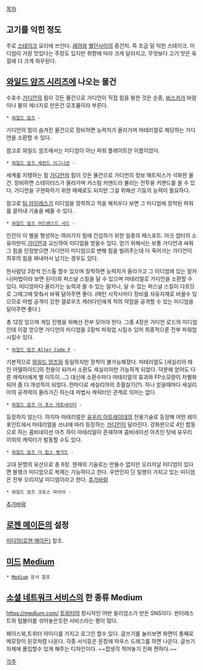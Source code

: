 [[목차]]

== 고기를 익힌 정도 ==
주로 [[스테이크]] 요리에 쓰인다. [[레어]]와 [[웰던]]사이의 중간치. 즉 조금 덜 익힌 스테이크. 미디엄이 가장 맛있다는 주장도 있지만 취향에 따라 크게 달라지고, 무엇보다 고기 맛은 육질에 더 크게 좌우된다.

== [[와일드 암즈 시리즈]]에 나오는 물건 ==
수호수 [[가디언]]의 힘이 깃든 물건으로 가디언이 직접 힘을 봉한 것은 순종, [[바스카]]가 바람이나 물의 에너지로 만든건 모조품이라 부른다.

 * [[와일드 암즈]] -
가디언의 힘이 숨겨진 물건으로 장비하면 능력치가 올라가며 마테리얼로 해당하는 가디언을 소환할 수 있다.

참고로 와일드 암즈에서는 미디엄이 아닌 파워 플레이트란 이름이었다.

 * [[와일드 암즈 세컨드 이그니션]] - 
세계를 지탱하는 힘 [[가디언]]의 힘이 깃든 물건으로 가디언의 정보 매트릭스가 석화한 물건. 장비하면 스테이터스가 올라가며 커스텀 커맨드라 불리는 전투용 커맨드를 쓸 수 있다. 가디언을 구현화하기 위한 매체로도 되지만 그걸 위해선 기둥의 능력이 필요하다.

참고로 [[팀 라임레스]]가 미디엄을 장착하고 적을 해치우다 보면 그 미디엄에 장착된 파워를 끌어내 기술을 배울 수 있다.

 * [[와일드 암즈 어드밴스드 서드]] - 
인간이 이 별을 형성하는 여러가지 힘에 간섭하기 위한 일종의 패스포트. 아크 셉터의 소유자만이 [[가디언]]과 교신하여 미디엄을 얻을수 있다. 얻기 위해서는 보통 가디언과 싸워 그 힘을 인정받으면 가디언이 미디엄으로 변해 힘을 빌려주는데 다 죽어가는 가디언이 최후의 힘을 짜내어서 남기는 경우도 있다. 

한사람당 3장씩 인스톨 할수 있으며 장착하면 능력치가 올라가고 그 미디엄에 있는 알카나(마법이라 보면 된다)와 퍼스널 스킬을 달 수 있으며 마테리얼로 가디언을 소환할 수 있다. 미디엄마다 올라가는 능력과 쓸 수 있는 알카나, 달 수 있는 퍼스널 스킬이 다르므로 그때그때 맞춰서 바꿔 달아주면 좋다. (매턴 시작시마다 장비를 자유자재로 바꿀수 있으므로 마법 공격이 강한 갤로우즈 캐러다인에게 적의 약점을 공격할 수 있는 미디엄을 달아주면 좋다.)

총 12장 있으며 게임 진행을 위해선 전부 모아야 한다. 그중 4장은 가디언 로드의 미디엄인데 이걸 얻으면 가디언의 미디엄을 2장씩 파워업 시킬수 있어 최종적으론 전부 파워업 시킬수 있다.

 * [[와일드 암즈 Alter Code F]] - 
기본적으로 [[와일드 암즈]]와 동일하지만 장착이 불가능해졌다. 마테리얼도 [세실리아 레인 아델하이드]의 전용이 되어서 소환도 세실리아만 가능하게 되었다. 덕분에 얻어도 다른 캐릭터에게 별 이득이...그 대신에 소환수마다 마테리얼의 효과와 FP소모량이 차별화되어 좀 더 개성적이 되었다. 한마디로 세실리아의 초필살기(?). 하나 얻을때마다 세실리아의 공격력이 올라가긴 하는데 마법사 캐릭터인 관계로 의미는 없다.

 * [[와일드 암즈 더 포스 데토네이터]] -
등장하지 않는다. 하지마 마테리얼은 [[유우리 아트레이데]]의 전용기술로 등장해 어떤 레이 포인트에서 마테리얼을 쓰냐에 따라 등장하는 [[가디언]]이 달라진다. 강화판으로 4인 합동으로 하는 콤비네이션 아츠 하이 마테리얼이 존재하며 콤비네이션 아츠인 탓에 유우리 이외의 캐릭터가 발동할 수도 있다.

 * [[와일드 암즈 더 핍스 뱅가드]] - 
고대 문명의 유산으로 총 6장. 현재의 기술로는 만들수 없지만 오리지날 미디엄이 있다면 블랭크 미디엄으로 복제는 가능하다고 한다. 우연인지 딘 일행이 가지고 있는 미디엄은 전부 오리지날 미디엄이라고 한다. [[추가바람]]

 * 와일드 암즈 크로스 파이어 - 
[[추가바람]]

== [[로젠 메이든]]의 설정 ==

[[미디엄(로젠 메이든)]] 참조.

== [[미드]] [[Medium]] ==
 * [[Medium]] 문서 참조

== [[소셜 네트워크 서비스]]의 한 종류 Medium ==
https://medium.com/
[[트위터]]의 창시자인 어반 윌리엄스가 만든 SNS이다. 핀터레스트와 텀블러를 섞어놓은듯한 서비스라는 평이 많다.

페이스북,트위터 아이디를 가지고 로그인 할수 있다. 글쓰기를 눌러보면 화면이 통째로 메모장이 된것처럼 나온다. 각종 서식등은 문장에 마우스 드래그를 하면 나온다. 글쓰기 자체에 몰입할수 있게 해주는 디자인이다. ~~잡생각 적어놓기 진짜 편하다.~~

[[각주]]
